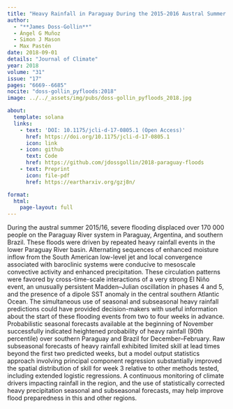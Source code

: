 ```yaml
---
title: "Heavy Rainfall in Paraguay During the 2015-2016 Austral Summer: Causes and Sub-Seasonal-to-Seasonal Predictive Skill"
author:
  - "**James Doss-Gollin**"
  - Ángel G Muñoz
  - Simon J Mason
  - Max Pastén
date: 2018-09-01
details: "Journal of Climate"
year: 2018
volume: "31"
issue: "17"
pages: "6669--6685"
nocite: "doss-gollin_pyfloods:2018"
image: ../../_assets/img/pubs/doss-gollin_pyfloods_2018.jpg

about:
  template: solana
  links:
    - text: 'DOI: 10.1175/jcli-d-17-0805.1 (Open Access)'
      href: https://doi.org/10.1175/jcli-d-17-0805.1
      icon: link
    - icon: github
      text: Code
      href: https://github.com/jdossgollin/2018-paraguay-floods
    - text: Preprint
      icon: file-pdf
      href: https://eartharxiv.org/gzj8n/

format:
  html:
    page-layout: full
---
```


During the austral summer 2015/16, severe flooding displaced over 170 000 people on the Paraguay River system in Paraguay, Argentina, and southern Brazil. These floods were driven by repeated heavy rainfall events in the lower Paraguay River basin. Alternating sequences of enhanced moisture inflow from the South American low-level jet and local convergence associated with baroclinic systems were conducive to mesoscale convective activity and enhanced precipitation. These circulation patterns were favored by cross-time-scale interactions of a very strong El Niño event, an unusually persistent Madden–Julian oscillation in phases 4 and 5, and the presence of a dipole SST anomaly in the central southern Atlantic Ocean. The simultaneous use of seasonal and subseasonal heavy rainfall predictions could have provided decision-makers with useful information about the start of these flooding events from two to four weeks in advance. Probabilistic seasonal forecasts available at the beginning of November successfully indicated heightened probability of heavy rainfall (90th percentile) over southern Paraguay and Brazil for December–February. Raw subseasonal forecasts of heavy rainfall exhibited limited skill at lead times beyond the first two predicted weeks, but a model output statistics approach involving principal component regression substantially improved the spatial distribution of skill for week 3 relative to other methods tested, including extended logistic regressions. A continuous monitoring of climate drivers impacting rainfall in the region, and the use of statistically corrected heavy precipitation seasonal and subseasonal forecasts, may help improve flood preparedness in this and other regions.

:::{#bibliography}
:::